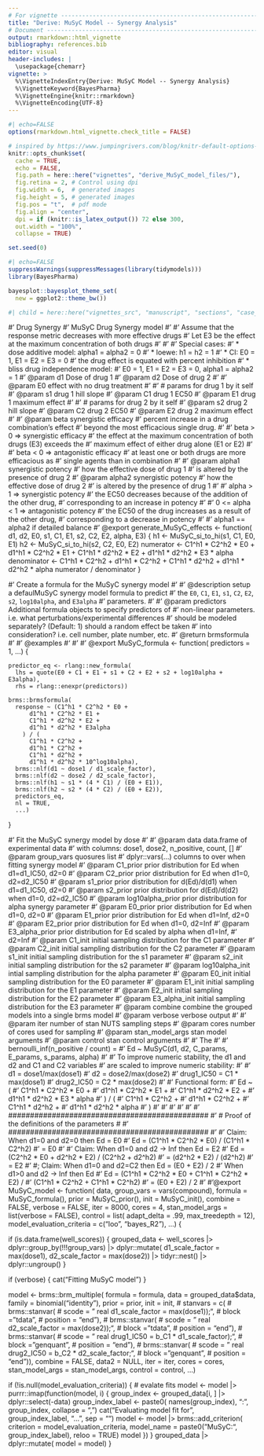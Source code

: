 ```yaml
---
# For vignette -----------------------------------------------------------------
title: "Derive: MuSyC Model -- Synergy Analysis"
# Document ---------------------------------------------------------------------
output: rmarkdown::html_vignette
bibliography: references.bib
editor: visual
header-includes: |
  \usepackage{chemarr}
vignette: >
  %\VignetteIndexEntry{Derive: MuSyC Model -- Synergy Analysis}
  %\VignetteKeyword{BayesPharma}
  %\VignetteEngine{knitr::rmarkdown}
  %\VignetteEncoding{UTF-8}
---
```


```r
#| echo=FALSE
options(rmarkdown.html_vignette.check_title = FALSE)

# inspired by https://www.jumpingrivers.com/blog/knitr-default-options-settings-hooks/
knitr::opts_chunk$set(
  cache = TRUE,
  echo = FALSE,
  fig.path = here::here("vignettes", "derive_MuSyC_model_files/"),
  fig.retina = 2, # Control using dpi
  fig.width = 6,  # generated images
  fig.height = 5, # generated images
  fig.pos = "t",  # pdf mode
  fig.align = "center",
  dpi = if (knitr::is_latex_output()) 72 else 300, 
  out.width = "100%",
  collapse = TRUE)

set.seed(0)
```

```r
#| echo=FALSE
suppressWarnings(suppressMessages(library(tidymodels)))
library(BayesPharma)

bayesplot::bayesplot_theme_set(
  new = ggplot2::theme_bw())
```

```r
#| child = here::here("vignettes_src", "manuscript", "sections", "case_study_synergy.qmd")

```




#' Drug Synergy
#' MuSyC Drug Synergy model
#'
#' Assume that the response metric decreases with more effective drugs
#' Let E3 be the effect at the maximum concentration of both drugs
#'
#'
#' Special cases:
#'    * dose additive model: alpha1 = alpha2 = 0
#'        * loewe: h1 = h2 = 1
#'            * CI:  E0 = 1, E1 = E2 = E3 = 0
#'                   the drug effect is equated with percent inhibition
#'    * bliss drug independence model:
#'        E0 = 1, E1 = E2 = E3 = 0, alpha1 = alpha2 = 1
#' @param d1 Dose of drug 1
#' @param d2 Dose of drug 2
#'
#' @param E0 effect with no drug treatment
#'
#' # params for drug 1 by it self
#' @param s1 drug 1 hill slope
#' @param C1 drug 1 EC50
#' @param E1 drug 1 maximum effect
#'
#' # params for drug 2 by it self
#' @param s2 drug 2 hill slope
#' @param C2 drug 2 EC50
#' @param E2 drug 2 maximum effect
#'
#' @param beta synergistic efficacy
#'    percent increase in a drug combination’s effect
#'    beyond the most efficacious single drug.
#'
#'    beta > 0 => synergistic efficacy
#'      the effect at the maximum concentration of both drugs (E3) exceeds the
#'      maximum effect of either drug alone (E1 or E2)
#'
#'    beta < 0 => antagonistic efficacy
#'      at least one or both drugs are more efficacious as
#'      single agents than in combination
#'
#' @param alpha1 synergistic potency
#'    how the effective dose of drug 1
#'    is altered by the presence of drug 2
#' @param alpha2 synergistic potency
#'    how the effective dose of drug 2
#'    is altered by the presence of drug 1
#'
#'    alpha > 1 => synergistic potency
#'      the EC50 decreases because of the addition of the other drug,
#'      corresponding to an increase in potency
#'
#'    0 <= alpha < 1 => antagonistic potency
#'      the EC50 of the drug increases as a result of the other drug,
#'      corresponding to a decrease in potency
#'
#'    alpha1 == alpha2 if detailed balance
#' @export
generate_MuSyC_effects <- function(
    d1,
    d2,
    E0,
    s1, C1, E1,
    s2, C2, E2,
    alpha,
    E3) {
  h1 <- MuSyC_si_to_hi(s1, C1, E0, E1)
  h2 <- MuSyC_si_to_hi(s2, C2, E0, E2)
  numerator <-
    C1^h1 * C2^h2 * E0 +
    d1^h1 * C2^h2 * E1 +
    C1^h1 * d2^h2 * E2 +
    d1^h1 * d2^h2 * E3 * alpha
  denominator <-
    C1^h1 * C2^h2 +
    d1^h1 * C2^h2 +
    C1^h1 * d2^h2 +
    d1^h1 * d2^h2 * alpha
  numerator / denominator
}



#' Create a formula for the MuSyC synergy model
#'
#' @description setup a defaulMuSyC synergy model formula to predict
#'   the `E0`, `C1`, `E1`, `s1`, `C2`, `E2`, `s2`, `log10alpha`, and `E3alpha`
#'   parameters.
#'
#' @param predictors Additional formula objects to specify predictors of
#'   non-linear parameters. i.e. what perturbations/experimental differences
#'   should be modeled separately? (Default: 1) should a random effect be taken
#'   into consideration? i.e. cell number, plate number, etc.
#' @return brmsformula
#'
#' @examples
#'\dontrun{
#'   Consider observations made using 4 different drugs and the column header
#'   containing the labels for the 4 different drugs is `predictors`.
#'   
#'      `MuSyC_formula(predictors = 0 + predictors)`
#'
#'   Consider that the cell_ID was recorded and the noise from the cell_ID is to
#'   be accounted for.
#'  
#'      `MuSyC_formula(predictors = 0 + predictors + (1|cell_ID))`
#'}
#'
#' @export
MuSyC_formula <- function(
    predictors = 1,
    ...) {
    
    predictor_eq <- rlang::new_formula(
      lhs = quote(E0 + C1 + E1 + s1 + C2 + E2 + s2 + log10alpha + E3alpha),
      rhs = rlang::enexpr(predictors))
    
    brms::brmsformula(
      response ~ (C1^h1 * C2^h2 * E0 +
          d1^h1 * C2^h2 * E1 +
          C1^h1 * d2^h2 * E2 +
          d1^h1 * d2^h2 * E3alpha
        ) / (
          C1^h1 * C2^h2 +
          d1^h1 * C2^h2 +
          C1^h1 * d2^h2 +
          d1^h1 * d2^h2 * 10^log10alpha),
      brms::nlf(d1 ~ dose1 / d1_scale_factor),
      brms::nlf(d2 ~ dose2 / d2_scale_factor),
      brms::nlf(h1 ~ s1 * (4 * C1) / (E0 + E1)),
      brms::nlf(h2 ~ s2 * (4 * C2) / (E0 + E2)),
      predictors_eq,
      nl = TRUE,
      ...)
  }




#' Fit the MuSyC synergy model by dose
#'
#' @param data data.frame of experimental data
#'        with columns: dose1, dose2, n_positive, count, [<group_vars>]
#' @param group_vars quosures list
#'        dplyr::vars(...) columns to over when fitting synergy model
#' @param C1_prior prior distribution for Ed when d1=d1_IC50, d2=0
#' @param C2_prior prior distribution for Ed when d1=0, d2=d2_IC50
#' @param s1_prior prior distribution for d(Ed)/d(d1) when d1=d1_IC50, d2=0
#' @param s2_prior prior distribution for d(Ed)/d(d2) when d1=0, d2=d2_IC50
#' @param log10alpha_prior prior distribution for alpha synergy parameter
#' @param E0_prior prior distribution for Ed when d1=0, d2=0
#' @param E1_prior prior distribution for Ed when d1=Inf, d2=0
#' @param E2_prior prior distribution for Ed when d1=0, d2=Inf
#' @param E3_alpha_prior prior distribution for Ed scaled by alpha when d1=Inf,
#'        d2=Inf
#' @param C1_init initial sampling distribution for the C1 parameter
#' @param C2_init initial sampling distribution for the C2 parameter
#' @param s1_init initial sampling distribution for the s1 parameter
#' @param s2_init initial sampling distribution for the s2 parameter
#' @param log10alpha_init intial sampling distribution for the alpha parameter
#' @param E0_init initial sampling distribution for the E0 parameter
#' @param E1_init initial sampling distribution for the E1 parameter
#' @param E2_init initial sampling distribution for the E2 parameter
#' @param E3_alpha_init initial sampling distribution for the E3 parameter
#' @param combine combine the grouped models into a single brms model
#' @param verbose verbose output
#'
#' @param iter number of stan NUTS sampling steps
#' @param cores number of cores used for sampling
#' @param stan_model_args stan model arguments
#' @param control stan control arguments
#'
#' The
#'
#'    bernoulli_inf(n_positive / count) =
#'      Ed ~ MuSyC(d1, d2, C_params, E_params, s_params, alpha)
#'
#'    To improve numeric stability, the d1 and d2 and C1 and C2 variables
#'    are scaled to improve numeric stability:
#'
#'       d1 = dose1/max(dose1)
#'       d2 = dose2/max(dose2)
#'       drug1_IC50 = C1 * max(dose1)
#'       drug2_IC50 = C2 * max(dose2)
#'
#' Functional form:
#' Ed ~ (
#'        C1^h1 * C2^h2 * E0 +
#'        d1^h1 * C2^h2 * E1 +
#'        C1^h1 * d2^h2 * E2 +
#'        d1^h1 * d2^h2 * E3 * alpha
#'      ) / (
#'        C1^h1 * C2^h2 +
#'        d1^h1 * C2^h2 +
#'        C1^h1 * d2^h2 +
#'        d1^h1 * d2^h2 * alpha
#'      )
#'
#'
#'
#'
#'
#' ##############################################
#' # Proof of the definitions of the parameters #
#' ##############################################
#'
#' Claim: When d1=0 and d2=0 then Ed = E0
#' Ed = (C1^h1 * C2^h2 * E0) / (C1^h1 * C2^h2)
#'    = E0
#'
#' Claim: When d1=0 and d2 -> Inf then Ed = E2
#' Ed = (C2^h2 * E0 + d2^h2 * E2) / (C2^h2 + d2^h2)
#'    = (d2^h2 * E2) / (d2^h2)
#'    = E2
#'
#; Claim: When d1=0 and d2=C2 then Ed = (E0 + E2) / 2
#' When d1>0 and d2 -> Inf then Ed
#' Ed = (C1^h1 * C2^h2 * E0 + C1^h1 * C2^h2 * E2) /
#'      (C1^h1 * C2^h2 + C1^h1 * C2^h2)
#'    = (E0 + E2) / 2
#'
#'@export
MuSyC_model <- function(
    data,
    group_vars = vars(compound),
    formula = MuSyC_formula(),
    prior = MuSyC_prior(),
    init = MuSyC_init(),
    combine = FALSE,
    verbose = FALSE,
    iter = 8000,
    cores = 4,
    stan_model_args = list(verbose = FALSE),
    control = list(
      adapt_delta = .99,
      max_treedepth = 12),
    model_evaluation_criteria = c("loo", "bayes_R2"),
    ...) {

  if (is.data.frame(well_scores)) {
    grouped_data <- well_scores |>
      dplyr::group_by(!!!group_vars) |>
      dplyr::mutate(
        d1_scale_factor = max(dose1),
        d2_scale_factor = max(dose2)) |>
      tidyr::nest() |>
      dplyr::ungroup()
  }

  if (verbose) {
    cat("Fitting MuSyC model\n")
  }

  model <- brms::brm_multiple(
    formula = formula,
    data = grouped_data$data,
    family = binomial("identity"),
    prior = prior,
    init = init,
    #    stanvars = c(
    #        brms::stanvar(
    #            scode = "  real d1_scale_factor = max(dose1));",
    #            block = "tdata",
    #            position = "end"),
    #        brms::stanvar(
    #            scode = "  real d2_scale_factor = max(dose2));",
    #            block = "tdata",
    #            position = "end"),
    #        brms::stanvar(
    #            scode = "  real drug1_IC50 = b_C1 * d1_scale_factor);",
    #            block = "genquant",
    #            position = "end"),
    #        brms::stanvar(
    #            scode = "  real drug2_IC50 = b_C2 * d2_scale_factor;",
    #            block = "genquant",
    #            position = "end")),
    combine = FALSE,
    data2 = NULL,
    iter = iter,
    cores = cores,
    stan_model_args = stan_model_args,
    control = control,
    ...)

  if (!is.null(model_evaluation_criteria)) {
    # evalate fits
    model <- model |>
      purrr::imap(function(model, i) {
        group_index <- grouped_data[i, ] |> dplyr::select(-data)
        group_index_label <- paste0(
          names(group_index), ": ", group_index, collapse = ", ")
        cat("Evaluating model fit for ", group_index_label, "...\n", sep = "")
        model <- model |> brms::add_criterion(
          criterion = model_evaluation_criteria,
          model_name = paste0("MuSyC:", group_index_label),
          reloo = TRUE)
        model
      })
  }
  grouped_data |>
    dplyr::mutate(
      model = model)
}
